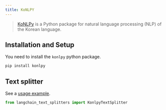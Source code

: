 ```yaml
---
title: KoNLPY
---
```


>[KoNLPy](https://konlpy.org/) is a Python package for natural language processing (NLP)
> of the Korean language.


## Installation and Setup

You need to install the `konlpy` python package.

```bash
pip install konlpy
```

## Text splitter

See a [usage example](/oss/how-to/split_by_token/#konlpy).

```python
from langchain_text_splitters import KonlpyTextSplitter
```
